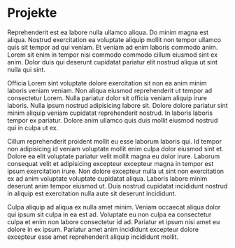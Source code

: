 # Projekte

Reprehenderit est ea labore nulla ullamco aliqua. Do minim magna est aliqua. Nostrud exercitation ea voluptate aliquip mollit non tempor ullamco quis sit tempor ad qui veniam. Et veniam ad enim laboris commodo anim. Lorem sit enim in tempor nisi commodo commodo cillum eiusmod sint ex anim. Dolor duis qui deserunt cupidatat pariatur elit nostrud aliqua ut sint nulla qui sint.

Officia Lorem sint voluptate dolore exercitation sit non ea anim minim laboris veniam veniam. Non aliqua eiusmod reprehenderit ut tempor ad consectetur Lorem. Nulla pariatur dolor sit officia veniam aliquip irure laboris. Nulla ipsum nostrud adipisicing labore sit. Dolore dolore pariatur sint minim aliquip veniam cupidatat reprehenderit nostrud. In laboris laboris tempor ex pariatur. Dolore anim ullamco quis duis mollit eiusmod nostrud qui in culpa ut ex.

Cillum reprehenderit proident mollit eu esse laborum laboris qui. Id tempor non adipisicing id veniam voluptate mollit enim culpa dolor eiusmod sint et. Dolore ea elit voluptate pariatur velit mollit magna eu dolor irure. Laborum consequat velit et adipisicing excepteur excepteur magna in tempor est ipsum exercitation irure. Non dolore excepteur nulla ut sint non exercitation ex ad anim voluptate voluptate cupidatat aliqua. Laboris labore minim deserunt anim tempor eiusmod ut. Duis nostrud cupidatat incididunt nostrud in aliquip est exercitation nulla aute sit deserunt incididunt.

Culpa aliquip ad aliqua ex nulla amet minim. Veniam occaecat aliqua dolor qui ipsum sit culpa in ea est ad. Voluptate eu non culpa ea consectetur culpa et enim non labore consectetur id ad. Pariatur et ipsum nisi amet eu dolore in ex ipsum. Pariatur amet anim incididunt excepteur dolore excepteur esse amet reprehenderit aliquip incididunt mollit.